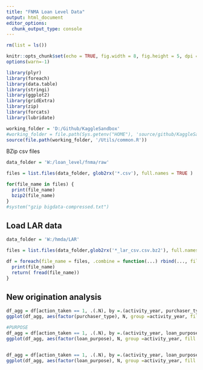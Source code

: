 ---
title: "FNMA Loan Level Data"
output: html_document
editor_options: 
  chunk_output_type: console
---

```{r setup, include=FALSE}
rm(list = ls())

knitr::opts_chunk$set(echo = TRUE, fig.width = 8, fig.height = 5, dpi = 240)
options(warn=-1)

library(plyr)
library(foreach)
library(data.table)
library(stringi)
library(ggplot2)
library(gridExtra)
library(zip)
library(forcats)
library(lubridate)

working_folder = 'D:/Github/KaggleSandbox'
#working_folder = file.path(Sys.getenv("HOME"), 'source/github/KaggleSandbox/')
source(file.path(working_folder, '/Utils/common.R'))

```

BZip csv files 
```{r bzip_files, eval = FALSE}
data_folder = 'W:/loan_level/fnma/raw'

files = list.files(data_folder, glob2rx('*.csv'), full.names = TRUE )

for(file_name in files) {
  print(file_name)
  bzip2(file_name)
}
#system("gzip bigdata-compressed.txt")

```

## Load LAR data
```{r load_data}
data_folder = 'W:/hmda/LAR'

files = list.files(data_folder,glob2rx('*_lar_csv.csv.bz2'), full.names = TRUE )

df = foreach(file_name = files, .combine = function(...) rbind(..., fill = TRUE, use.names = TRUE)) %do% {
  print(file_name)
  return( fread(file_name))
}

```


## New origination analysis
```{r new_orig}
df_agg = df[action_taken == 1, .(.N), by =.(activity_year, purchaser_type)]
ggplot(df_agg, aes(factor(purchaser_type), N, group =activity_year, fill = factor(activity_year) )) + geom_bar(stat = 'identity', position = 'dodge')

#PURPOSE
df_agg = df[action_taken == 1, .(.N), by =.(activity_year, loan_purpose)]
ggplot(df_agg, aes(factor(loan_purpose), N, group =activity_year, fill = factor(activity_year) )) + geom_bar(stat = 'identity', position = 'dodge')


df_agg = df[action_taken == 1, .(.N), by =.(activity_year, loan_purpose)]
ggplot(df_agg, aes(factor(loan_purpose), N, group =activity_year, fill = factor(activity_year) )) + geom_bar(stat = 'identity', position = 'dodge')

```

